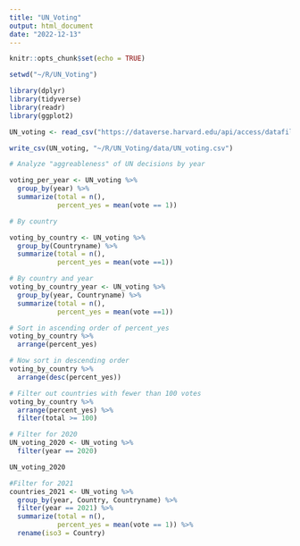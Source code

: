 ---
title: "UN_Voting"
output: html_document
date: "2022-12-13"
---

```{r setup, include=FALSE}
knitr::opts_chunk$set(echo = TRUE)
```

```{r}
setwd("~/R/UN_Voting")
```

```{r}
library(dplyr)
library(tidyverse)
library(readr)
library(ggplot2)
```

```{r}
UN_voting <- read_csv("https://dataverse.harvard.edu/api/access/datafile/6358426")

write_csv(UN_voting, "~/R/UN_Voting/data/UN_voting.csv")
```

```{r}
# Analyze "aggreableness" of UN decisions by year

voting_per_year <- UN_voting %>%
  group_by(year) %>%
  summarize(total = n(),
            percent_yes = mean(vote == 1))
```

```{r}
# By country 

voting_by_country <- UN_voting %>%
  group_by(Countryname) %>%
  summarize(total = n(),
            percent_yes = mean(vote ==1))
```

```{r}
# By country and year
voting_by_country_year <- UN_voting %>%
  group_by(year, Countryname) %>%
  summarize(total = n(),
            percent_yes = mean(vote ==1))
```

```{r}
# Sort in ascending order of percent_yes
voting_by_country %>%
  arrange(percent_yes)

# Now sort in descending order
voting_by_country %>%
  arrange(desc(percent_yes))

# Filter out countries with fewer than 100 votes
voting_by_country %>%
  arrange(percent_yes) %>%
  filter(total >= 100)
```

```{r}
# Filter for 2020
UN_voting_2020 <- UN_voting %>%
  filter(year == 2020)

UN_voting_2020

#Filter for 2021
countries_2021 <- UN_voting %>%
  group_by(year, Country, Countryname) %>%
  filter(year == 2021) %>%
  summarize(total = n(),
            percent_yes = mean(vote == 1)) %>%
  rename(iso3 = Country)
```

